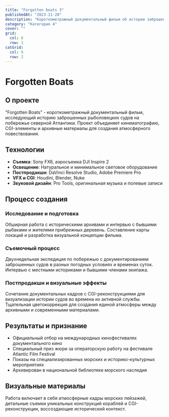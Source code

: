 ```yaml
---
title: "Forgotten boats 3"
publishedAt: "2023-11-20"
description: "Короткометражный документальный фильм об истории заброшенных рыболовецких судов"
category: "Категория 4"
cover: ""
grid:
  col: 6
  row: 1
catGrid:
  col: 6
  row: 2
---
```


# Forgotten Boats

## О проекте

"Forgotten Boats" - короткометражный документальный фильм, исследующий историю заброшенных рыболовецких судов на побережье северной Атлантики. Проект объединяет кинематографию, CGI-элементы и архивные материалы для создания атмосферного повествования.

## Технологии

- **Съемка**: Sony FX6, аэросъемка DJI Inspire 2
- **Освещение**: Натуральное и минимальное световое оборудование
- **Постпродакшн**: DaVinci Resolve Studio, Adobe Premiere Pro
- **VFX и CGI**: Houdini, Blender, Nuke
- **Звуковой дизайн**: Pro Tools, оригинальная музыка и полевые записи

## Процесс создания

### Исследование и подготовка

Обширная работа с историческими архивами и интервью с бывшими рыбаками и жителями прибрежных деревень. Составление карты локаций и разработка визуальной концепции фильма.

### Съемочный процесс

Двухнедельная экспедиция по побережью с документированием заброшенных судов в разных погодных условиях и временах суток. Интервью с местными историками и бывшими членами экипажа.

### Постпродакшн и визуальные эффекты

Сочетание документальных кадров с CGI-реконструкциями для визуализации истории судов во времена их активной службы. Тщательная цветокоррекция для создания единой атмосферы между архивными и современными материалами.

## Результаты и признание

- Официальный отбор на международных кинофестивалях документального кино
- Специальный приз жюри за операторскую работу на фестивале Atlantic Film Festival
- Показы на специализированных морских и историко-культурных мероприятиях
- Архивирован в национальной библиотеке морского наследия

## Визуальные материалы

Работа включает в себя атмосферные кадры морских пейзажей, детальные съемки уникальных конструкций кораблей и CGI-реконструкции, воссоздающие исторический контекст. 